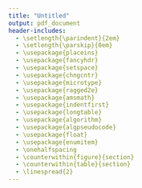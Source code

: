 ```yaml
---
title: "Untitled"
output: pdf_document
header-includes:
  - \setlength{\parindent}{2em}
  - \setlength{\parskip}{0em}
  - \usepackage{placeins}
  - \usepackage{fancyhdr}
  - \usepackage{setspace}
  - \usepackage{chngcntr}
  - \usepackage{microtype}
  - \usepackage{ragged2e}
  - \usepackage{amsmath}
  - \usepackage{indentfirst}
  - \usepackage{longtable}
  - \usepackage{algorithm}
  - \usepackage{algpseudocode}
  - \usepackage{float}
  - \usepackage{enumitem}
  - \onehalfspacing
  - \counterwithin{figure}{section}
  - \counterwithin{table}{section}
  - \linespread{2}
---
```




\begin{algorithm}
  \caption{Gradient Boosting Algorithm}\label{alg:GBMAlo}
\begin{enumerate}
\item Initialize: $f_0(x) = \arg\min_\gamma \sum_{i=1}^N L(y_i, \gamma).$
\item For $m$ = 1 to $M$:
  \begin{enumerate}
  \item For $1,2,...,N$ compute "pseudo-residuals":
  $$
   r_{im} = -\left[\frac{\partial L(y_i, f(x_i))}{\partial f(x_i)}\right]_{f=f_{m-1}(x)} \quad
  $$
  \item Fit a regression tree to the targets $r_{im}$ giving terminal regions $R_{jm}, j = 1,2,...J_m$
  \item For $j = 1,2,...,J_m$ compute:
  
  $$
  \gamma_{jm} = \underset{\gamma}{\operatorname{arg\,min}} \sum_{xi \in R_{jm}} L\left(y_i, f_{m-1}(x_i) + \gamma \right).
  $$
  \item Update $f_m(x) = F_{m-1}(x) + \sum_{j=1}^{J_m}\gamma_{jm}I(x \in R_{jm})$
  \end{enumerate}
\item Output $\hat{f}(x) = f_m(x)$
\end{enumerate}
\end{algorithm}







